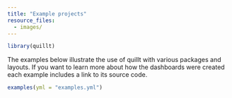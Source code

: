 ```yaml
---
title: "Example projects"
resource_files:
  - images/
---
```


```r
library(quillt)
```


The examples below illustrate the use of quillt with various packages and layouts. If you want to learn more about how the dashboards were created each example includes a link to its source code. 


```r
examples(yml = "examples.yml")
```
